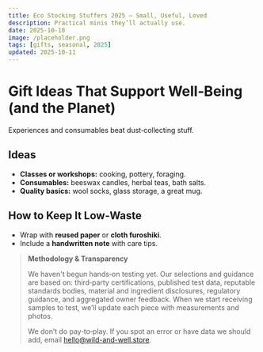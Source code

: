 ```yaml
---
title: Eco Stocking Stuffers 2025 — Small, Useful, Loved
description: Practical minis they’ll actually use.
date: 2025-10-10
image: /placeholder.png
tags: [gifts, seasonal, 2025]
updated: 2025-10-11
---
```

# Gift Ideas That Support Well‑Being (and the Planet)

Experiences and consumables beat dust‑collecting stuff.

## Ideas
- **Classes or workshops:** cooking, pottery, foraging.
- **Consumables:** beeswax candles, herbal teas, bath salts.
- **Quality basics:** wool socks, glass storage, a great mug.

## How to Keep It Low‑Waste
- Wrap with **reused paper** or **cloth furoshiki**.
- Include a **handwritten note** with care tips.

> **Methodology & Transparency**
>
> We haven't begun hands‑on testing yet. Our selections and guidance are based on:
> third‑party certifications, published test data, reputable standards bodies, material and ingredient disclosures,
> regulatory guidance, and aggregated owner feedback. When we start receiving samples to test,
> we’ll update each piece with measurements and photos.
>
> We don’t do pay‑to‑play. If you spot an error or have data we should add, email hello@wild-and-well.store.
